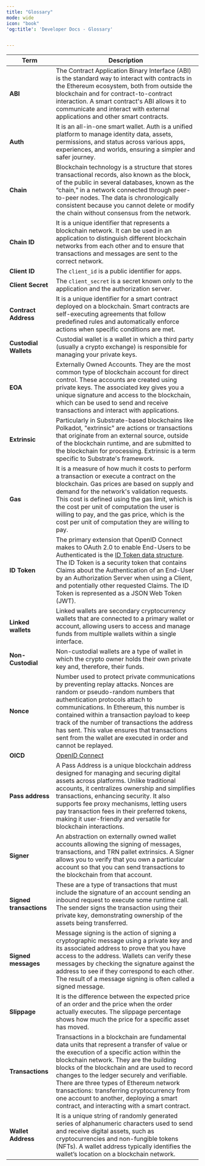 ```yaml
---
title: "Glossary"
mode: wide
icon: "book"
'og:title': 'Developer Docs - Glossary'


---
```


| Term                    | Description                                                                                                                                                                                                                                                                                                                                                                                                                                                               |
| ----------------------- | ------------------------------------------------------------------------------------------------------------------------------------------------------------------------------------------------------------------------------------------------------------------------------------------------------------------------------------------------------------------------------------------------------------------------------------------------------------------------- |
| **ABI**                 | The Contract Application Binary Interface (ABI) is the standard way to interact with contracts in the Ethereum ecosystem, both from outside the blockchain and for contract-to-contract interaction. A smart contract's ABI allows it to communicate and interact with external applications and other smart contracts.                                                                                                                                                   |
| **Auth**                | It is an all-in-one smart wallet. Auth is a unified platform to manage identity data, assets, permissions, and status across various apps, experiences, and worlds, ensuring a simpler and safer journey.                                                                                                                                                                                                                                                                 |
| **Chain**               | Blockchain technology is a structure that stores transactional records, also known as the block, of the public in several databases, known as the “chain,” in a network connected through peer-to-peer nodes. The data is chronologically consistent because you cannot delete or modify the chain without consensus from the network.                                                                                                                                    |
| **Chain ID**            | It is a unique identifier that represents a blockchain network. It can be used in an application to distinguish different blockchain networks from each other and to ensure that transactions and messages are sent to the correct network.                                                                                                                                                                                                                               |
| **Client ID**           | The `client_id` is a public identifier for apps.                                                                                                                                                                                                                                                                                                                                                                                                                          |
| **Client Secret**       | The `client_secret` is a secret known only to the application and the authorization server.                                                                                                                                                                                                                                                                                                                                                                               |
| **Contract Address**    | It is a unique identifier for a smart contract deployed on a blockchain. Smart contracts are self-executing agreements that follow predefined rules and automatically enforce actions when specific conditions are met.                                                                                                                                                                                                                                                   |
| **Custodial Wallets**   | Custodial wallet is a wallet in which a third party (usually a crypto exchange) is responsible for managing your private keys.                                                                                                                                                                                                                                                                                                                                            |
| **EOA**                 | Externally Owned Accounts. They are the most common type of blockchain account for direct control. These accounts are created using private keys. The associated key gives you a unique signature and access to the blockchain, which can be used to send and receive transactions and interact with applications.                                                                                                                                                        |
| **Extrinsic**           | Particularly in Substrate-based blockchains like Polkadot, "extrinsic" are actions or transactions that originate from an external source, outside of the blockchain runtime, and are submitted to the blockchain for processing. Extrinsic is a term specific to Substrate's framework.                                                                                                                                                                                  |
| **Gas**                 | It is a measure of how much it costs to perform a transaction or execute a contract on the blockchain. Gas prices are based on supply and demand for the network's validation requests. This cost is defined using the gas limit, which is the cost per unit of computation the user is willing to pay, and the gas price, which is the cost per unit of computation they are willing to pay.                                                                             |
| **ID Token**            | The primary extension that OpenID Connect makes to OAuth 2.0 to enable End-Users to be Authenticated is the [ID Token data structure](https://openid.net/specs/openid-connect-core-1_0.html#IDToken). The ID Token is a security token that contains Claims about the Authentication of an End-User by an Authorization Server when using a Client, and potentially other requested Claims. The ID Token is represented as a JSON Web Token (JWT).                        |
| **Linked wallets**      | Linked wallets are secondary cryptocurrency wallets that are connected to a primary wallet or account, allowing users to access and manage funds from multiple wallets within a single interface.                                                                                                                                                                                                                                                                         |
| **Non-Custodial**       | Non-custodial wallets are a type of wallet in which the crypto owner holds their own private key and, therefore, their funds.                                                                                                                                                                                                                                                                                                                                             |
| **Nonce**               | Number used to protect private communications by preventing replay attacks. Nonces are random or pseudo-random numbers that authentication protocols attach to communications. In Ethereum, this number is contained within a transaction payload to keep track of the number of transactions the address has sent. This value ensures that transactions sent from the wallet are executed in order and cannot be replayed.                                               |
| **OICD**                | [OpenID Connect](https://auth0.com/docs/authenticate/protocols/openid-connect-protocol#:~:text=OpenID%20Connect%20\(OIDC\)%20is%20an,obtain%20basic%20user%20profile%20information.)                                                                                                                                                                                                                                                                                      |
| **Pass address**        | A Pass Address is a unique blockchain address designed for managing and securing digital assets across platforms. Unlike traditional accounts, it centralizes ownership and simplifies transactions, enhancing security. It also supports fee proxy mechanisms, letting users pay transaction fees in their preferred tokens, making it user-friendly and versatile for blockchain interactions.                                                                          |
| **Signer**              | An abstraction on externally owned wallet accounts allowing the signing of messages, transactions, and TRN pallet extrinsics. A Signer allows you to verify that you own a particular account so that you can send transactions to the blockchain from that account.                                                                                                                                                                                                      |
| **Signed transactions** | These are a type of transactions that must include the signature of an account sending an inbound request to execute some runtime call. The sender signs the transaction using their private key, demonstrating ownership of the assets being transferred.                                                                                                                                                                                                                |
| **Signed messages**     | Message signing is the action of signing a cryptographic message using a private key and its associated address to prove that you have access to the address. Wallets can verify these messages by checking the signature against the address to see if they correspond to each other. The result of a message signing is often called a signed message.                                                                                                                  |
| **Slippage**            | It is the difference between the expected price of an order and the price when the order actually executes. The slippage percentage shows how much the price for a specific asset has moved.                                                                                                                                                                                                                                                                              |
| **Transactions**        | Transactions in a blockchain are fundamental data units that represent a transfer of value or the execution of a specific action within the blockchain network. They are the building blocks of the blockchain and are used to record changes to the ledger securely and verifiable. There are three types of Ethereum network transactions:  transferring cryptocurrency from one account to another, deploying a smart contract, and interacting with a smart contract. |
| **Wallet Address**      | It is a unique string of randomly generated series of alphanumeric characters used to send and receive digital assets, such as cryptocurrencies and non-fungible tokens (NFTs). A wallet address typically identifies the wallet’s location on a blockchain network.                                                                                                                                                                                                      |
